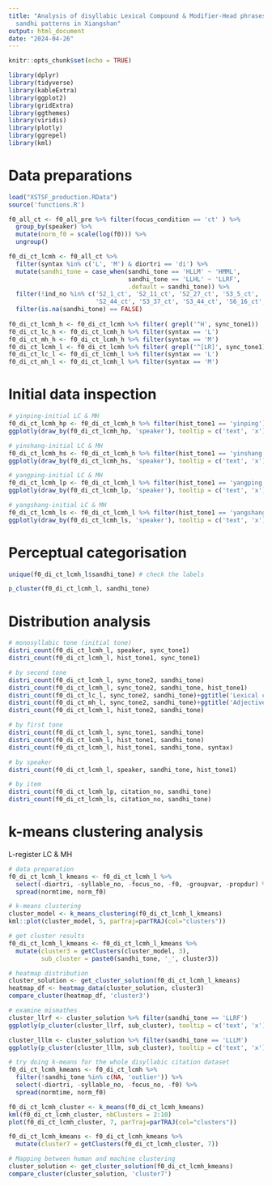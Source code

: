 ```yaml
---
title: "Analysis of disyllabic Lexical Compound & Modifier-Head phrases citation tone
  sandhi patterns in Xiangshan"
output: html_document
date: "2024-04-26"
---
```


```r
knitr::opts_chunk$set(echo = TRUE)

library(dplyr)
library(tidyverse)
library(kableExtra) 
library(ggplot2)
library(gridExtra) 
library(ggthemes)
library(viridis)
library(plotly)
library(ggrepel)
library(kml)
```

# Data preparations  
```r
load("XSTSF_production.RData")
source('functions.R')

f0_all_ct <- f0_all_pre %>% filter(focus_condition == 'ct' ) %>% 
  group_by(speaker) %>% 
  mutate(norm_f0 = scale(log(f0))) %>% 
  ungroup()

f0_di_ct_lcmh <- f0_all_ct %>% 
  filter(syntax %in% c('L', 'M') & diortri == 'di') %>% 
  mutate(sandhi_tone = case_when(sandhi_tone == 'HLLM' ~ 'HMML',
                                 sandhi_tone == 'LLHL' ~ 'LLRF', 
                                 .default = sandhi_tone)) %>% 
  filter(!ind_no %in% c('S2_1_ct', 'S2_11_ct', 'S2_27_ct', 'S3_5_ct', 'S3_19_ct', 'S5_27_ct',
                        'S2_44_ct', 'S3_37_ct', 'S3_44_ct', 'S6_16_ct', 'S6_31_ct', 'S6_39_ct', 'S7_33_ct')) %>% 
  filter(is.na(sandhi_tone) == FALSE) 
  
f0_di_ct_lcmh_h <- f0_di_ct_lcmh %>% filter( grepl('^H', sync_tone1))
f0_di_ct_lc_h <- f0_di_ct_lcmh_h %>% filter(syntax == 'L')
f0_di_ct_mh_h <- f0_di_ct_lcmh_h %>% filter(syntax == 'M')
f0_di_ct_lcmh_l <- f0_di_ct_lcmh %>% filter( grepl('^[LR]', sync_tone1))
f0_di_ct_lc_l <- f0_di_ct_lcmh_l %>% filter(syntax == 'L')
f0_di_ct_mh_l <- f0_di_ct_lcmh_l %>% filter(syntax == 'M')
```


# Initial data inspection

```r
# yinping-initial LC & MH
f0_di_ct_lcmh_hp <- f0_di_ct_lcmh_h %>% filter(hist_tone1 == 'yinping')
ggplotly(draw_by(f0_di_ct_lcmh_hp, 'speaker'), tooltip = c('text', 'x'))

# yinshang-initial LC & MH
f0_di_ct_lcmh_hs <- f0_di_ct_lcmh_h %>% filter(hist_tone1 == 'yinshang')
ggplotly(draw_by(f0_di_ct_lcmh_hs, 'speaker'), tooltip = c('text', 'x'))

# yangping-initial LC & MH
f0_di_ct_lcmh_lp <- f0_di_ct_lcmh_l %>% filter(hist_tone1 == 'yangping')
ggplotly(draw_by(f0_di_ct_lcmh_lp, 'speaker'), tooltip = c('text', 'x'))

# yangshang-initial LC & MH
f0_di_ct_lcmh_ls <- f0_di_ct_lcmh_l %>% filter(hist_tone1 == 'yangshang')
ggplotly(draw_by(f0_di_ct_lcmh_ls, 'speaker'), tooltip = c('text', 'x'))
```


# Perceptual categorisation
```r
unique(f0_di_ct_lcmh_l$sandhi_tone) # check the labels

p_cluster(f0_di_ct_lcmh_l, sandhi_tone)
```

# Distribution analysis  

```r
# monosyllabic tone (initial tone)
distri_count(f0_di_ct_lcmh_l, speaker, sync_tone1)
distri_count(f0_di_ct_lcmh_l, hist_tone1, sync_tone1)

# by second tone
distri_count(f0_di_ct_lcmh_l, sync_tone2, sandhi_tone)
distri_count(f0_di_ct_lcmh_l, sync_tone2, sandhi_tone, hist_tone1)
distri_count(f0_di_ct_lc_l, sync_tone2, sandhi_tone)+ggtitle('Lexical compounds')
distri_count(f0_di_ct_mh_l, sync_tone2, sandhi_tone)+ggtitle('Adjective-Noun phrases')
distri_count(f0_di_ct_lcmh_l, hist_tone2, sandhi_tone)

# by first tone
distri_count(f0_di_ct_lcmh_l, sync_tone1, sandhi_tone)
distri_count(f0_di_ct_lcmh_l, hist_tone1, sandhi_tone)
distri_count(f0_di_ct_lcmh_l, hist_tone1, sandhi_tone, syntax)

# by speaker
distri_count(f0_di_ct_lcmh_l, speaker, sandhi_tone, hist_tone1)

# by item
distri_count(f0_di_ct_lcmh_lp, citation_no, sandhi_tone)
distri_count(f0_di_ct_lcmh_ls, citation_no, sandhi_tone)
```



# k-means clustering analysis

L-register LC & MH
```r
# data preparation
f0_di_ct_lcmh_l_kmeans <- f0_di_ct_lcmh_l %>% 
  select(-diortri, -syllable_no, -focus_no, -f0, -groupvar, -propdur) %>% 
  spread(normtime, norm_f0)

# k-means clustering
cluster_model <- k_means_clustering(f0_di_ct_lcmh_l_kmeans)
kml::plot(cluster_model, 5, parTraj=parTRAJ(col="clusters"))

# get cluster results
f0_di_ct_lcmh_l_kmeans <- f0_di_ct_lcmh_l_kmeans %>% 
  mutate(cluster3 = getClusters(cluster_model, 3),
         sub_cluster = paste0(sandhi_tone, '_', cluster3))

# heatmap distribution
cluster_solution <- get_cluster_solution(f0_di_ct_lcmh_l_kmeans)
heatmap_df <- heatmap_data(cluster_solution, cluster3)
compare_cluster(heatmap_df, 'cluster3')
```
```r
# examine mismathes
cluster_llrf <- cluster_solution %>% filter(sandhi_tone == 'LLRF')
ggplotly(p_cluster(cluster_llrf, sub_cluster), tooltip = c('text', 'x'))

cluster_lllm <- cluster_solution %>% filter(sandhi_tone == 'LLLM')
ggplotly(p_cluster(cluster_lllm, sub_cluster), tooltip = c('text', 'x'))
```

```r
# try doing k-means for the whole disyllabic citation dataset
f0_di_ct_lcmh_kmeans <- f0_di_ct_lcmh %>% 
  filter(!sandhi_tone %in% c(NA, 'outlier')) %>% 
  select(-diortri, -syllable_no, -focus_no, -f0) %>% 
  spread(normtime, norm_f0)

f0_di_ct_lcmh_cluster <- k_means(f0_di_ct_lcmh_kmeans)
kml(f0_di_ct_lcmh_cluster, nbClusters = 2:10) 
plot(f0_di_ct_lcmh_cluster, 7, parTraj=parTRAJ(col="clusters"))

f0_di_ct_lcmh_kmeans <- f0_di_ct_lcmh_kmeans %>% 
  mutate(cluster7 = getClusters(f0_di_ct_lcmh_cluster, 7))

# Mapping between human and machine clustering
cluster_solution <- get_cluster_solution(f0_di_ct_lcmh_kmeans)
compare_cluster(cluster_solution, 'cluster7')
```
